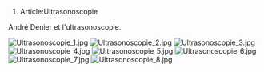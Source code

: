 # Article:Ultrasonoscopie

André Denier et l'ultrasonoscopie.

[[File:Ultrasonoscopie_1.jpg]]
[[File:Ultrasonoscopie_2.jpg]]
[[File:Ultrasonoscopie_3.jpg]]
[[File:Ultrasonoscopie_4.jpg]]
[[File:Ultrasonoscopie_5.jpg]]
[[File:Ultrasonoscopie_6.jpg]]
[[File:Ultrasonoscopie_7.jpg]]
[[File:Ultrasonoscopie_8.jpg]]